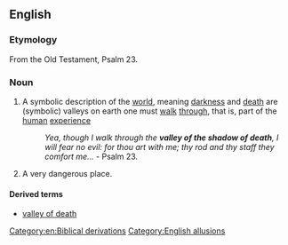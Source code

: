 ==English==

===Etymology===
From the Old Testament, Psalm 23.

===Noun===
{{infl|en|noun|head=[[valley]] of the [[shadow]] of [[death]]}}

# {{idiomatic}} A symbolic description of the [[world]], meaning [[darkness]] and [[death]] are (symbolic) valleys on earth one must [[walk]] [[through]], that is, part of the [[human]] [[experience]]
#: ''Yea, though I walk through the '''valley of the shadow of death''', I will fear no evil: for thou art with me; thy rod and thy staff they comfort me...'' - Psalm 23.
# {{idiomatic}} A very dangerous place.

====Derived terms====
* [[valley of death]]

[[Category:en:Biblical derivations]]
[[Category:English allusions]]